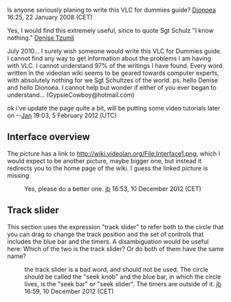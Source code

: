Is anyone seriously planing to write this VLC for dummies guide? [[User:Dionoea|Dionoea]] 16:25, 22 January 2008 (CET)

Yes, I would find this extremely useful, since to quote Sgt Schulz "I know nothing." [[User:Denise Tzumli|Denise Tzumli]]

July 2010... I surely wish someone would write this VLC for Dummies guide.  I cannot find any way to get information about the problems I am having with VLC.  I cannot understand 97% of the writings I have found.  Every word written in the videolan wiki seems to be geared towards computer experts, with absolutely nothing for we Sgt Schultzes of the world.  ps. hello Denise and hello Dionoea.  I cannot help but wonder if either of you ever began to understand... (GypsieCowboy@hotmail.com)

ok i've update the page quite a bit, will be putting some video tutorials later on --[[User:J4n|Jan]] 19:03, 5 February 2012 (UTC)

== Interface overview ==

The picture has a link to http://wiki.videolan.org/File:Interface1.png, which I would expect to be another picture, maybe bigger one, but instead it redirects you to the home page of the wiki. I guess the linked picture is missing.

: Yes, please do a better one. [[User:J-b|jb]] 16:53, 10 December 2012 (CET)

== Track slider ==

This section uses the expression "track slider" to refer both to the circle that you can drag to change the track position and the set of controls that includes the blue bar and the timers. A disambiguation would be useful here: Which of the two is the track slider? Or do both of them have the same name?

: the track slider is a bad word, and should not be used. The circle should be called the "seek knob" and the blue bar, in which the circle lives, is the "seek bar" or "seek slider". The timers are outside of it. [[User:J-b|jb]] 16:59, 10 December 2012 (CET)